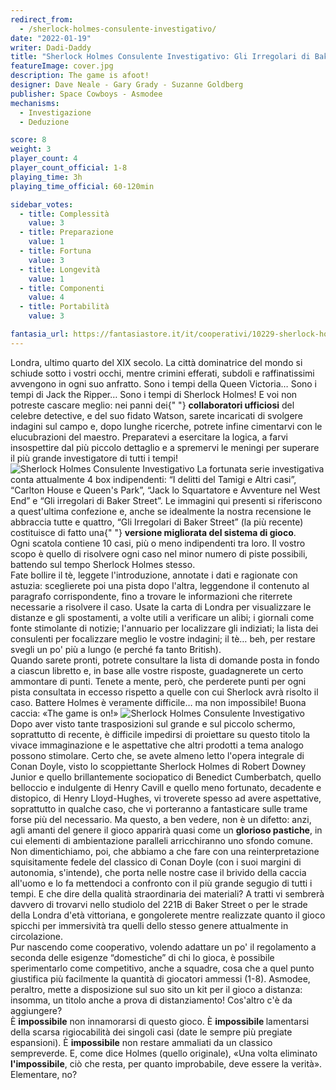 ```yaml
---
redirect_from:
  - /sherlock-holmes-consulente-investigativo/
date: "2022-01-19"
writer: Dadi-Daddy
title: "Sherlock Holmes Consulente Investigativo: Gli Irregolari di Baker Street"
featureImage: cover.jpg
description: The game is afoot!
designer: Dave Neale - Gary Grady - Suzanne Goldberg
publisher: Space Cowboys - Asmodee
mechanisms:
  - Investigazione
  - Deduzione

score: 8
weight: 3
player_count: 4
player_count_official: 1-8
playing_time: 3h
playing_time_official: 60-120min

sidebar_votes:
  - title: Complessità
    value: 3
  - title: Preparazione
    value: 1
  - title: Fortuna
    value: 3
  - title: Longevità
    value: 1
  - title: Componenti
    value: 4
  - title: Portabilità
    value: 3

fantasia_url: https://fantasiastore.it/it/cooperativi/10229-sherlock-holmes-consulente-investigativo-gli-irregolari-di-baker-street.html
---
```


<Setting>
  Londra, ultimo quarto del XIX secolo. La città dominatrice del mondo si
  schiude sotto i vostri occhi, mentre crimini efferati, subdoli e
  raffinatissimi avvengono in ogni suo anfratto. Sono i tempi della Queen
  Victoria… Sono i tempi di Jack the Ripper… Sono i tempi di Sherlock Holmes! E
  voi non potreste cascare meglio: nei panni dei{" "}
  <strong>collaboratori ufficiosi</strong> del celebre detective, e del suo
  fidato Watson, sarete incaricati di svolgere indagini sul campo e, dopo lunghe
  ricerche, potrete infine cimentarvi con le elucubrazioni del maestro.
  Preparatevi a esercitare la logica, a farvi insospettire dal più piccolo
  dettaglio e a spremervi le meningi per superare il più grande investigatore di
  tutti i tempi!
</Setting>

<img src="./game1.jpg" alt="Sherlock Holmes Consulente Investigativo" />

<Rules>
  La fortunata serie investigativa conta attualmente 4 box indipendenti: “I
  delitti del Tamigi e Altri casi”, “Carlton House e Queen's Park”, “Jack lo
  Squartatore e Avventure nel West End” e “Gli irregolari di Baker Street”. Le
  immagini qui presenti si riferiscono a quest'ultima confezione e, anche se
  idealmente la nostra recensione le abbraccia tutte e quattro, “Gli Irregolari
  di Baker Street” (la più recente) costituisce di fatto una{" "}
  <strong>versione migliorata del sistema di gioco</strong>.
  <br />
  Ogni scatola contiene 10 casi, più o meno indipendenti tra loro. Il vostro
  scopo è quello di risolvere ogni caso nel minor numero di piste possibili,
  battendo sul tempo Sherlock Holmes stesso.
  <br />
  Fate bollire il tè, leggete l'introduzione, annotate i dati e ragionate con
  astuzia: sceglierete poi una pista dopo l'altra, leggendone il contenuto al
  paragrafo corrispondente, fino a trovare le informazioni che riterrete
  necessarie a risolvere il caso. Usate la carta di Londra per visualizzare le
  distanze e gli spostamenti, a volte utili a verificare un alibi; i giornali
  come fonte stimolante di notizie; l'annuario per localizzare gli indiziati; la
  lista dei consulenti per focalizzare meglio le vostre indagini; il tè… beh,
  per restare svegli un po' più a lungo (e perché fa tanto British).
  <br />
  Quando sarete pronti, potrete consultare la lista di domande posta in fondo a
  ciascun libretto e, in base alle vostre risposte, guadagnerete un certo
  ammontare di punti. Tenete a mente, però, che perderete punti per ogni pista
  consultata in eccesso rispetto a quelle con cui Sherlock avrà risolto il caso.
  Battere Holmes è veramente difficile… ma non impossibile! Buona caccia: «The
  game is on!»
</Rules>

<img src="./game2.jpg" alt="Sherlock Holmes Consulente Investigativo" />

<Feedback>
  Dopo aver visto tante trasposizioni sul grande e sul piccolo schermo,
  soprattutto di recente, è difficile impedirsi di proiettare su questo titolo
  la vivace immaginazione e le aspettative che altri prodotti a tema analogo
  possono stimolare. Certo che, se avete almeno letto l'opera integrale di Conan
  Doyle, visto lo scoppiettante Sherlock Holmes di Robert Downey Junior e quello
  brillantemente sociopatico di Benedict Cumberbatch, quello belloccio e
  indulgente di Henry Cavill e quello meno fortunato, decadente e distopico, di
  Henry Lloyd-Hughes, vi troverete spesso ad avere aspettative, soprattutto in
  qualche caso, che vi porteranno a fantasticare sulle trame forse più del
  necessario. Ma questo, a ben vedere, non è un difetto: anzi, agli amanti del
  genere il gioco apparirà quasi come un <strong>glorioso pastiche</strong>, in
  cui elementi di ambientazione paralleli arricchiranno uno sfondo comune. Non
  dimentichiamo, poi, che abbiamo a che fare con una reinterpretazione
  squisitamente fedele del classico di Conan Doyle (con i suoi margini di
  autonomia, s'intende), che porta nelle nostre case il brivido della caccia
  all'uomo e lo fa mettendoci a confronto con il più grande segugio di tutti i
  tempi. E che dire della qualità straordinaria dei materiali? A tratti vi
  sembrerà davvero di trovarvi nello studiolo del 221B di Baker Street o per le
  strade della Londra d'età vittoriana, e gongolerete mentre realizzate quanto
  il gioco spicchi per immersività tra quelli dello stesso genere attualmente in
  circolazione.
  <br />
  Pur nascendo come cooperativo, volendo adattare un po' il regolamento a
  seconda delle esigenze “domestiche” di chi lo gioca, è possibile sperimentarlo
  come competitivo, anche a squadre, cosa che a quel punto giustifica più
  facilmente la quantità di giocatori ammessi (1-8). Asmodee, peraltro, mette a
  disposizione sul suo sito un kit per il gioco a distanza: insomma, un titolo
  anche a prova di distanziamento! Cos'altro c'è da aggiungere?
  <br />È <strong>impossibile</strong> non innamorarsi di questo gioco. È <strong>
    impossibile
  </strong> lamentarsi della scarsa rigiocabilità dei singoli casi (date le sempre
  più pregiate espansioni). È <strong>impossibile</strong> non restare ammaliati
  da un classico sempreverde. E, come dice Holmes (quello originale), «Una volta
  eliminato <strong>l'impossibile</strong>, ciò che resta, per quanto improbabile,
  deve essere la verità». Elementare, no?
</Feedback>

<Instagram id="CY6ErJAlcMU" />
